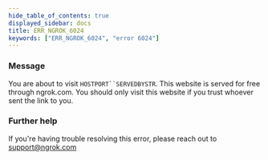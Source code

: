 ```yaml
---
hide_table_of_contents: true
displayed_sidebar: docs
title: ERR_NGROK_6024
keywords: ["ERR_NGROK_6024", "error 6024"]
---
```



### Message

You are about to visit `HOSTPORT``SERVEDBYSTR`. This website is served for free through ngrok.com. You should only visit this website if you trust whoever sent the link to you.

<ErrorDetails />

### Further help

If you're having trouble resolving this error, please reach out to [support@ngrok.com](mailto:support@ngrok.com?subject=Help%20with%20ERR_NGROK_6024)
